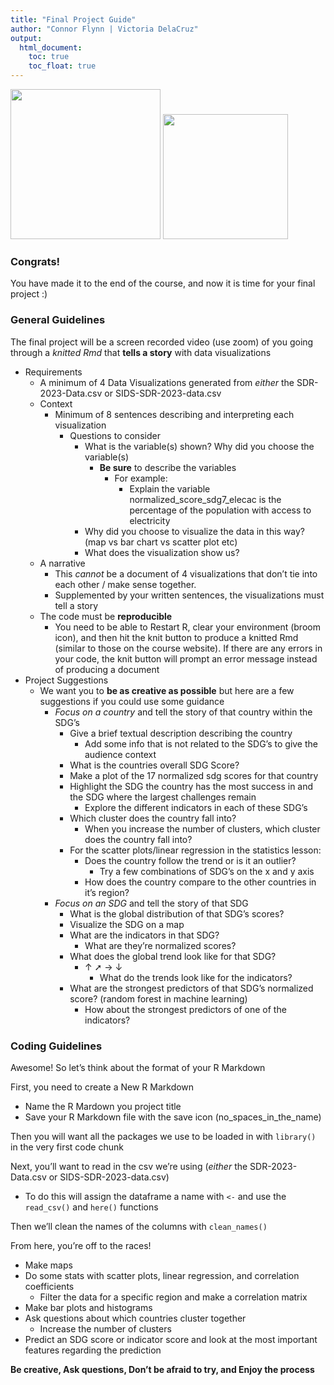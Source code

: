 ```yaml
---
title: "Final Project Guide"
author: "Connor Flynn | Victoria DelaCruz"
output: 
  html_document:
    toc: true
    toc_float: true
---
```



<img src="`r here::here('logos/SpiceLogo1.png')`" width="240" /> <img src="`r here::here('logos/cifal_logo.png')`" width="200" />

### Congrats!

You have made it to the end of the course, and now it is time for your final project :)

### General Guidelines

The final project will be a screen recorded video (use zoom) of you going through a *knitted Rmd* that **tells a story** with data visualizations 

- Requirements
  - A minimum of 4 Data Visualizations generated from *either* the SDR-2023-Data.csv or SIDS-SDR-2023-data.csv
  - Context 
    - Minimum of 8 sentences describing and interpreting each visualization
      - Questions to consider
        - What is the variable(s) shown? Why did you choose the variable(s)
          - **Be sure** to describe the variables 
            - For example:
              - Explain the variable normalized_score_sdg7_elecac is the percentage of the population with access to electricity
        - Why did you choose to visualize the data in this way? (map vs bar chart vs scatter plot etc)
        - What does the visualization show us?
  - A narrative
    - This *cannot* be a document of 4 visualizations that don't tie into each other / make sense together. 
    - Supplemented by your written sentences, the visualizations must tell a story
  - The code must be **reproducible**
    - You need to be able to Restart R, clear your environment (broom icon), and then hit the knit button to produce a knitted Rmd (similar to those on the course website). If there are any errors in your code, the knit button will prompt an error message instead of producing a document
    
- Project Suggestions
  - We want you to **be as creative as possible** but here are a few suggestions if you could use some guidance
    - *Focus on a country* and tell the story of that country within the SDG's
      - Give a brief textual description describing the country
        - Add some info that is not related to the SDG's to give the audience context
      - What is the countries overall SDG Score?
      - Make a plot of the 17 normalized sdg scores for that country
      - Highlight the SDG the country has the most success in and the SDG where the largest challenges remain
        - Explore the different indicators in each of these SDG's
      - Which cluster does the country fall into?
        - When you increase the number of clusters, which cluster does the country fall into?
      - For the scatter plots/linear regression in the statistics lesson:
        - Does the country follow the trend or is it an outlier?
          - Try a few combinations of SDG's on the x and y axis
        - How does the country compare to the other countries in it's region?
    - *Focus on an SDG* and tell the story of that SDG
      - What is the global distribution of that SDG's scores?
      - Visualize the SDG on a map
      - What are the indicators in that SDG?
        - What are they're normalized scores?
      - What does the global trend look like for that SDG?
        - ↑ ➚ →	↓
          - What do the trends look like for the indicators?
      - What are the strongest predictors of that SDG's normalized score? (random forest in machine learning)
        - How about the strongest predictors of one of the indicators?
    

### Coding Guidelines

Awesome! So let's think about the format of your R Markdown

First, you need to create a New R Markdown

- Name the R Mardown you project title
- Save your R Markdown file with the save icon (no_spaces_in_the_name)

Then you will want all the packages we use to be loaded in with `library()` in the very first code chunk 


Next, you'll want to read in the csv we're using (*either* the SDR-2023-Data.csv or SIDS-SDR-2023-data.csv)

  - To do this will assign the dataframe a name with `<-` and use the `read_csv()` and `here()` functions
  
Then we'll clean the names of the columns with `clean_names()`

From here, you're off to the races!

  - Make maps
  - Do some stats with scatter plots, linear regression, and correlation coefficients
    - Filter the data for a specific region and make a correlation matrix
  - Make bar plots and histograms
  - Ask questions about which countries cluster together
    - Increase the number of clusters
  - Predict an SDG score or indicator score and look at the most important features regarding the prediction
  
**Be creative, Ask questions, Don't be afraid to try, and Enjoy the process**





